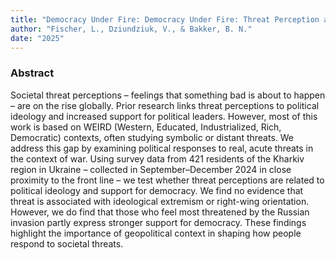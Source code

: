 ```yaml
---
title: "Democracy Under Fire: Democracy Under Fire: Threat Perception and Political Attitudes During the War in Ukraine"
author: "Fischer, L., Dziundziuk, V., & Bakker, B. N."
date: "2025"
---
```


::: center
### Abstract
:::

Societal threat perceptions – feelings that something bad is about to happen – are on the rise globally. Prior research links threat perceptions to political ideology and increased support for political leaders. However, most of this work is based on WEIRD (Western, Educated, Industrialized, Rich, Democratic) contexts, often studying symbolic or distant threats. We address this gap by examining political responses to real, acute threats in the context of war. Using survey data from 421 residents of the Kharkiv region in Ukraine – collected in September–December 2024 in close proximity to the front line – we test whether threat perceptions are related to political ideology and support for democracy. We find no evidence that threat is associated with ideological extremism or right-wing orientation. However, we do find that those who feel most threatened by the Russian invasion partly express stronger support for democracy. These findings highlight the importance of geopolitical context in shaping how people respond to societal threats.